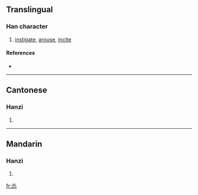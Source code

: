 {{see|慫}}
==Translingual==

===Han character===
{{Han char|rn=61|rad=心|as=04|sn=8|four=|canj=人人心 (OOP), X人人心 (XOOP)}}

# [[instigate]], [[arouse]], [[incite]]

====References====
* {{Han ref|kx=0379.071|hdz=42274.030|uh=6002|ud=24578}}

----

==Cantonese==

===Hanzi===
{{yue-hanzi|jyut=|y=sung2}}

# {{defn|Cantonese}}

----

==Mandarin==

===Hanzi===
{{cmn-hanzi|tra=慫|pin=[[sǒng]] ([[song3]])|wg=sung<sup>3</sup>}}

# {{defn|Mandarin}}

[[fr:怂]]